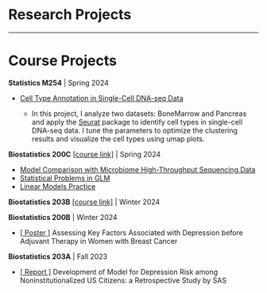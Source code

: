 # Research Projects

------------------------------------------------------------------------

# Course Projects

**Statistics M254** | Spring 2024

-   [Cell Type Annotation in Single-Cell DNA-seq Data](https://jacenai.github.io/Biostatistics/Final_Project.html)

    -   In this project, I analyze two datasets: BoneMarrow and Pancreas and apply the [Seurat](https://satijalab.org/seurat/) package to identify cell types in single-cell DNA-seq data. I tune the parameters to optimize the clustering results and visualize the cell types using umap plots.


**Biostatistics 200C** [\[course link\]](https://ucla-biostat-200c.github.io/2023spring/schedule/schedule.html) \| Spring 2024

-   [Model Comparison with Microbiome High-Throughput Sequencing Data](https://jacenai.github.io/Biostatistics/Microbio_seq.html)
-   [Statistical Problems in GLM](https://jacenai.github.io/Biostatistics/Stat_Prob_GLM.html)
-   [Linear Models Practice](https://jacenai.github.io/Biostatistics/200C_hw1_show.html)

**Biostatistics 203B** [\[course link\]](https://ucla-biostat-203b.github.io/2024winter/schedule/schedule-lec1.html) | Winter 2024

**Biostatistics 200B** | Winter 2024

-   [\[ Poster \]](assets/200B_poster.pdf) Assessing Key Factors Associated with Depression before Adjuvant Therapy in Women with Breast Cancer

**Biostatistics 203A** | Fall 2023

-   [\[ Report \]](assets/Biostat203_Midtern_project.pdf) Development of Model for Depression Risk among Noninstitutionalized US Citizens: a Retrospective Study by SAS


